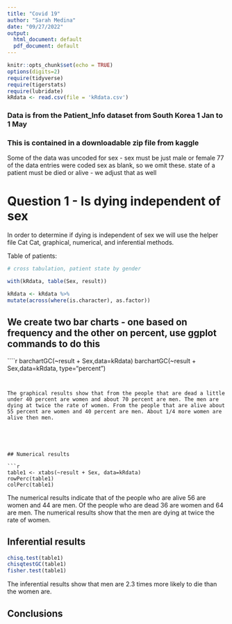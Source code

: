 ```yaml
---
title: "Covid 19"
author: "Sarah Medina"
date: "09/27/2022"
output:
  html_document: default
  pdf_document: default
---
```


```r
knitr::opts_chunk$set(echo = TRUE)
options(digits=2)
require(tidyverse)
require(tigerstats)
require(lubridate)
kRdata <- read.csv(file = 'kRdata.csv')
```
### Data is from the Patient_Info dataset from South Korea 1 Jan to 1 May 
### This is contained in a downloadable zip file from kaggle

Some of the data was uncoded for sex - sex must be just male or female
77 of the data entries were coded sex  as blank, so we omit these.
state of a patient must be died or alive - we adjust that as well   
  
# Question 1 - Is dying independent of sex

In order to determine if dying is independent of sex we will use the helper file Cat Cat, graphical, numerical, and inferential methods. 


Table of patients:
```r

# cross tabulation, patient state by gender

with(kRdata, table(Sex, result))

```
```r
kRdata <- kRdata %>%
mutate(across(where(is.character), as.factor))
```

## We create two bar charts - one based on frequency and the other on percent, use ggplot commands to do this

````r
barchartGC(~result + Sex,data=kRdata)
barchartGC(~result + Sex,data=kRdata, type="percent")

```

  
The graphical results show that from the people that are dead a little under 40 percent are women and about 70 percent are men. The men are dying at twice the rate of women. From the people that are alive about 55 percent are women and 40 percent are men. About 1/4 more women are alive then men.




  
## Numerical results

```r
table1 <- xtabs(~result + Sex, data=kRdata)
rowPerc(table1)
colPerc(table1)
```

The numerical results indicate that of the people who are alive 56 are women and 44 are men. Of the people who are dead 36 are women and 64 are men. The numerical results show that the men are dying at twice the rate of women.

## Inferential results 

```r
chisq.test(table1)
chisqtestGC(table1)
fisher.test(table1)
```

The inferential results show that men are 2.3 times more likely to die than the women are.

## Conclusions

